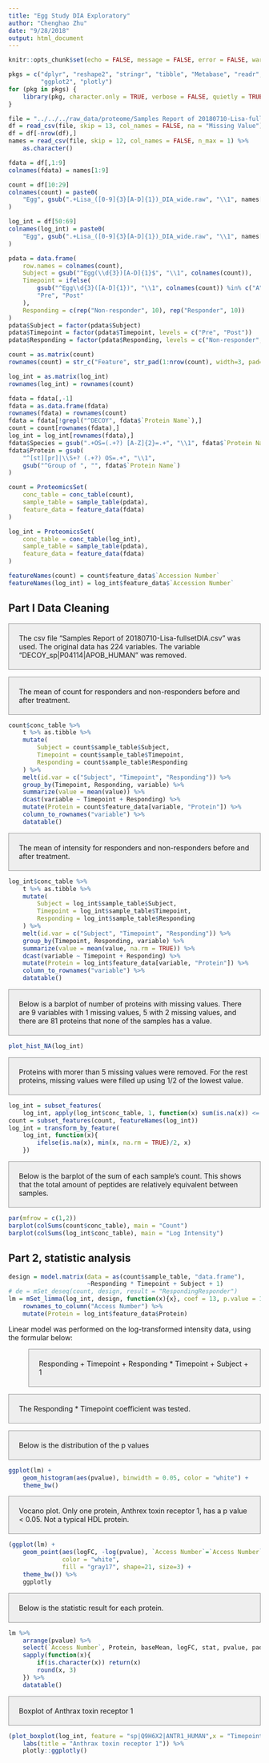 ```yaml
---
title: "Egg Study DIA Exploratory"
author: "Chenghao Zhu"
date: "9/28/2018"
output: html_document
---
```


<style>
p {
  background-color: #eee;
  border: 1px solid #999;
  display: block;
  padding: 20px;
}
</style>

```r
knitr::opts_chunk$set(echo = FALSE, message = FALSE, error = FALSE, warning = FALSE)
```

```r
pkgs = c("dplyr", "reshape2", "stringr", "tibble", "Metabase", "readr", "DT", 
         "ggplot2", "plotly")
for (pkg in pkgs) {
    library(pkg, character.only = TRUE, verbose = FALSE, quietly = TRUE, warn.conflicts = FALSE)
}
```

```r
file = "../../../raw_data/proteome/Samples Report of 20180710-Lisa-fullsetDIA.csv"
df = read_csv(file, skip = 13, col_names = FALSE, na = "Missing Value")
df = df[-nrow(df),]
names = read_csv(file, skip = 12, col_names = FALSE, n_max = 1) %>%
    as.character()

fdata = df[,1:9]
colnames(fdata) = names[1:9]

count = df[10:29]
colnames(count) = paste0(
    "Egg", gsub(".+Lisa_([0-9]{3}[A-D]{1})_DIA_wide.raw", "\\1", names[10:29])
)

log_int = df[50:69]
colnames(log_int) = paste0(
    "Egg", gsub(".+Lisa_([0-9]{3}[A-D]{1})_DIA_wide.raw", "\\1", names[50:69])
)

pdata = data.frame(
    row.names = colnames(count),
    Subject = gsub("^Egg(\\d{3})[A-D]{1}$", "\\1", colnames(count)),
    Timepoint = ifelse(
        gsub("^Egg\\d{3}([A-D]{1})", "\\1", colnames(count)) %in% c("A", "C"),
        "Pre", "Post"
    ),
    Responding = c(rep("Non-responder", 10), rep("Responder", 10))
)
pdata$Subject = factor(pdata$Subject)
pdata$Timepoint = factor(pdata$Timepoint, levels = c("Pre", "Post"))
pdata$Responding = factor(pdata$Responding, levels = c("Non-responder", "Responder"))

count = as.matrix(count)
rownames(count) = str_c("Feature", str_pad(1:nrow(count), width=3, pad="0"))

log_int = as.matrix(log_int)
rownames(log_int) = rownames(count)

fdata = fdata[,-1]
fdata = as.data.frame(fdata)
rownames(fdata) = rownames(count)
fdata = fdata[!grepl("^DECOY", fdata$`Protein Name`),]
count = count[rownames(fdata),]
log_int = log_int[rownames(fdata),]
fdata$Species = gsub(".+OS=(.+?) [A-Z]{2}=.+", "\\1", fdata$`Protein Name`)
fdata$Protein = gsub(
    "^[st][pr]|\\S+? (.+?) OS=.+", "\\1",
    gsub("^Group of ", "", fdata$`Protein Name`)
)

count = ProteomicsSet(
    conc_table = conc_table(count),
    sample_table = sample_table(pdata),
    feature_data = feature_data(fdata)
)

log_int = ProteomicsSet(
    conc_table = conc_table(log_int),
    sample_table = sample_table(pdata),
    feature_data = feature_data(fdata)
)

featureNames(count) = count$feature_data$`Accession Number`
featureNames(log_int) = log_int$feature_data$`Accession Number`
```

## Part I Data Cleaning

The csv file "Samples Report of 20180710-Lisa-fullsetDIA.csv" was used. The original data has 224 variables. The variable "DECOY_sp|P04114|APOB_HUMAN" was removed. 

The mean of count for responders and non-responders before and after treatment.

```r
count$conc_table %>%
    t %>% as.tibble %>%
    mutate(
        Subject = count$sample_table$Subject,
        Timepoint = count$sample_table$Timepoint,
        Responding = count$sample_table$Responding
    ) %>%
    melt(id.var = c("Subject", "Timepoint", "Responding")) %>%
    group_by(Timepoint, Responding, variable) %>%
    summarize(value = mean(value)) %>%
    dcast(variable ~ Timepoint + Responding) %>%
    mutate(Protein = count$feature_data[variable, "Protein"]) %>%
    column_to_rownames("variable") %>%
    datatable()
```

The mean of intensity for responders and non-responders before and after treatment.

```r
log_int$conc_table %>%
    t %>% as.tibble %>%
    mutate(
        Subject = log_int$sample_table$Subject,
        Timepoint = log_int$sample_table$Timepoint,
        Responding = log_int$sample_table$Responding
    ) %>%
    melt(id.var = c("Subject", "Timepoint", "Responding")) %>%
    group_by(Timepoint, Responding, variable) %>%
    summarize(value = mean(value, na.rm = TRUE)) %>%
    dcast(variable ~ Timepoint + Responding) %>%
    mutate(Protein = log_int$feature_data[variable, "Protein"]) %>%
    column_to_rownames("variable") %>%
    datatable()
```

Below is a barplot of number of proteins with missing values. There are 9 variables with 1 missing values, 5 with 2 missing values, and there are 81 proteins that none of the samples has a value.

```r
plot_hist_NA(log_int)
```

Proteins with morer than 5 missing values were removed. For the rest proteins, missing values were filled up using 1/2 of the lowest value.

```r
log_int = subset_features(
    log_int, apply(log_int$conc_table, 1, function(x) sum(is.na(x)) <= 5))
count = subset_features(count, featureNames(log_int))
log_int = transform_by_feature(
    log_int, function(x){
        ifelse(is.na(x), min(x, na.rm = TRUE)/2, x)
    })
```

Below is the barplot of the sum of each sample's count. This shows that the total amount of peptides are relatively equivalent between samples.

```r
par(mfrow = c(1,2))
barplot(colSums(count$conc_table), main = "Count")
barplot(colSums(log_int$conc_table), main = "Log Intensity")
```

## Part 2, statistic analysis

```r
design = model.matrix(data = as(count$sample_table, "data.frame"), 
                      ~Responding * Timepoint + Subject + 1)
# de = mSet_deseq(count, design, result = "RespondingResponder")
lm = mSet_limma(log_int, design, function(x){x}, coef = 13, p.value = 13) %>%
    rownames_to_column("Access Number") %>%
    mutate(Protein = log_int$feature_data$Protein)
```


Linear model was performed on the log-transformed intensity data, using the formular below:

~ Responding + Timepoint + Responding * Timepoint + Subject + 1

The Responding * Timepoint coefficient was tested.

Below is the distribution of the p values

```r
ggplot(lm) +
    geom_histogram(aes(pvalue), binwidth = 0.05, color = "white") +
    theme_bw()
```

Vocano plot. Only one protein, Anthrex toxin receptor 1, has a p value < 0.05. Not a typical HDL protein.

```r
(ggplot(lm) +
    geom_point(aes(logFC, -log(pvalue), `Access Number`=`Access Number`, Protein=Protein), 
               color = "white", 
               fill = "gray17", shape=21, size=3) +
    theme_bw()) %>%
    ggplotly
```

Below is the statistic result for each protein. 

```r
lm %>%
    arrange(pvalue) %>%
    select(`Access Number`, Protein, baseMean, logFC, stat, pvalue, padj) %>%
    sapply(function(x){
        if(is.character(x)) return(x)
        round(x, 3)
    }) %>%
    datatable()
```

Boxplot of Anthrax toxin receptor 1

```r
(plot_boxplot(log_int, feature = "sp|Q9H6X2|ANTR1_HUMAN",x = "Timepoint", cols = "Responding", line = "Subject", color = "Subject") +
    labs(title = "Anthrax toxin receptor 1")) %>%
    plotly::ggplotly()
```